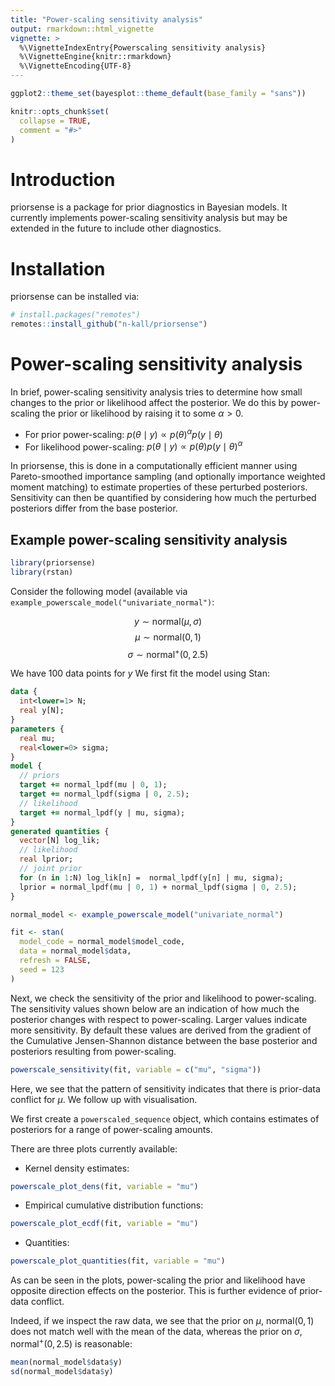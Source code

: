```yaml
---
title: "Power-scaling sensitivity analysis"
output: rmarkdown::html_vignette
vignette: >
  %\VignetteIndexEntry{Powerscaling sensitivity analysis}
  %\VignetteEngine{knitr::rmarkdown}
  %\VignetteEncoding{UTF-8}
---
```


```r

ggplot2::theme_set(bayesplot::theme_default(base_family = "sans"))

knitr::opts_chunk$set(
  collapse = TRUE,
  comment = "#>"
)
```

# Introduction

priorsense is a package for prior diagnostics in Bayesian models. It
currently implements power-scaling sensitivity analysis but may be
extended in the future to include other diagnostics.

# Installation

priorsense can be installed via:

```r
# install.packages("remotes")
remotes::install_github("n-kall/priorsense")
```

# Power-scaling sensitivity analysis

In brief, power-scaling sensitivity analysis tries to determine how
small changes to the prior or likelihood affect the posterior. We do
this by power-scaling the prior or likelihood by raising it to some
$\alpha > 0$.

- For prior power-scaling: $p(\theta \mid y) \propto p(\theta)^\alpha
  p(y \mid \theta)$
- For likelihood power-scaling: $p(\theta \mid y) \propto
  p(\theta) p(y \mid \theta)^\alpha$

In priorsense, this is done in a computationally efficient manner
using Pareto-smoothed importance sampling (and optionally importance
weighted moment matching) to estimate properties of these perturbed
posteriors. Sensitivity can then be quantified by considering how much
the perturbed posteriors differ from the base posterior.

## Example power-scaling sensitivity analysis
```r
library(priorsense)
library(rstan)
```

Consider the following model (available via
`example_powerscale_model("univariate_normal")`:

$$y \sim \text{normal}(\mu, \sigma)$$
$$\mu \sim \text{normal}(0, 1)$$
$$\sigma \sim \text{normal}^+(0, 2.5)$$

We have 100 data points for $y$
We first fit the model using Stan:

```stan
data {
  int<lower=1> N;
  real y[N];
}
parameters {
  real mu;
  real<lower=0> sigma;
}
model {
  // priors
  target += normal_lpdf(mu | 0, 1);
  target += normal_lpdf(sigma | 0, 2.5);
  // likelihood
  target += normal_lpdf(y | mu, sigma);
}
generated quantities {
  vector[N] log_lik;
  // likelihood
  real lprior;
  // joint prior
  for (n in 1:N) log_lik[n] =  normal_lpdf(y[n] | mu, sigma);
  lprior = normal_lpdf(mu | 0, 1) + normal_lpdf(sigma | 0, 2.5);
}
```

```r
normal_model <- example_powerscale_model("univariate_normal")

fit <- stan(
  model_code = normal_model$model_code,
  data = normal_model$data,
  refresh = FALSE,
  seed = 123
)

```

Next, we check the sensitivity of the prior and likelihood to
power-scaling. The sensitivity values shown below are an indication of
how much the posterior changes with respect to power-scaling. Larger
values indicate more sensitivity. By default these values are derived
from the gradient of the Cumulative Jensen-Shannon distance between
the base posterior and posteriors resulting from power-scaling.

```r
powerscale_sensitivity(fit, variable = c("mu", "sigma"))
```

Here, we see that the pattern of sensitivity indicates that there is
prior-data conflict for $\mu$. We follow up with visualisation.

We first create a `powerscaled_sequence` object, which contains
estimates of posteriors for a range of power-scaling amounts.

There are three plots currently available:

- Kernel density estimates:
```r
powerscale_plot_dens(fit, variable = "mu")
```

- Empirical cumulative distribution functions:
```r
powerscale_plot_ecdf(fit, variable = "mu")
```

- Quantities:
```r
powerscale_plot_quantities(fit, variable = "mu")
```

As can be seen in the plots, power-scaling the prior and likelihood
have opposite direction effects on the posterior. This is further
evidence of prior-data conflict.

Indeed, if we inspect the raw data, we see that the prior on $\mu$,
$\text{normal}(0, 1)$ does not match well with the mean of the data,
whereas the prior on $\sigma$, $\text{normal}^+(0, 2.5)$ is
reasonable:

```r
mean(normal_model$data$y)
sd(normal_model$data$y)
```
